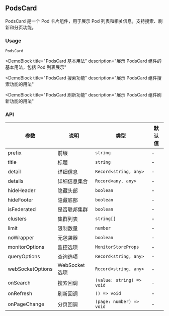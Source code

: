 
## PodsCard

PodsCard 是一个 Pod 卡片组件，用于展示 Pod 列表和相关信息，支持搜索、刷新和分页功能。

### Usage

`PodsCard`

<DemoBlock
  title="PodsCard 基本用法"
  description="展示 PodsCard 组件的基本用法，包括 Pod 列表展示"
>
  <Basic />
</DemoBlock>

<DemoBlock
  title="PodsCard 搜索功能"
  description="展示 PodsCard 组件搜索功能的用法"
>
  <WithSearch />
</DemoBlock>

<DemoBlock
  title="PodsCard 刷新功能"
  description="展示 PodsCard 组件刷新功能的用法"
>
  <WithRefresh />
</DemoBlock>

### API

| 参数 | 说明 | 类型 | 默认值 |
| --- | --- | --- | --- |
| prefix | 前缀 | `string` | - |
| title | 标题 | `string` | - |
| detail | 详细信息 | `Record<string, any>` | - |
| details | 详细信息集合 | `Record<any, any>` | - |
| hideHeader | 隐藏头部 | `boolean` | - |
| hideFooter | 隐藏底部 | `boolean` | - |
| isFederated | 是否联邦集群 | `boolean` | - |
| clusters | 集群列表 | `string[]` | - |
| limit | 限制数量 | `number` | - |
| noWrapper | 无包装器 | `boolean` | - |
| monitorOptions | 监控选项 | `MonitorStoreProps` | - |
| queryOptions | 查询选项 | `Record<string, any>` | - |
| webSocketOptions | WebSocket 选项 | `Record<string, any>` | - |
| onSearch | 搜索回调 | `(value: string) => void` | - |
| onRefresh | 刷新回调 | `() => void` | - |
| onPageChange | 分页回调 | `(page: number) => void` | - | 
